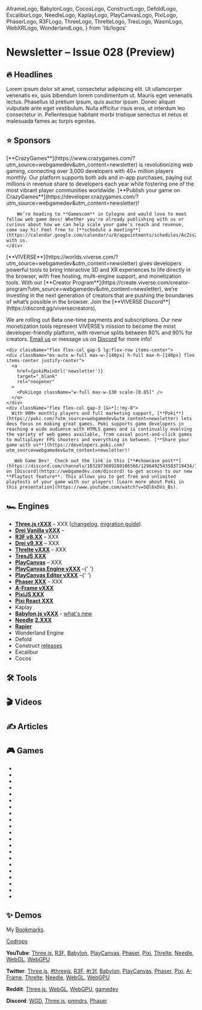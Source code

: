   AframeLogo,
  BabylonLogo,
  CocosLogo,
  ConstructLogo,
  DefoldLogo,
  ExcaliburLogo,
  NeedleLogo,
  KaplayLogo,
  PlayCanvasLogo,
  PixiLogo,
  PhaserLogo,
  R3FLogo,
  ThreeLogo,
  ThrelteLogo,
  TresLogo,
  WasmLogo,
  WebXRLogo,
  WonderlandLogo,
} from 'lib/logos'

# Newsletter – Issue 028 (Preview)

<SubTitleDate value="2025-10-XX" />

<NoBulletListStyles />
<NewsletterStyles />

## 🔥 Headlines

Lorem ipsum dolor sit amet, consectetur adipiscing elit. Ut ullamcorper venenatis ex, quis bibendum lorem condimentum ut. Mauris eget venenatis lectus. Phasellus id pretium ipsum, quis auctor ipsum. Donec aliquet vulputate ante eget vestibulum. Nulla efficitur risus eros, ut interdum leo consectetur in. Pellentesque habitant morbi tristique senectus et netus et malesuada fames ac turpis egestas.

## ⭐️ Sponsors

<div className="flex flex-col gap-5 mt-5">

  <div className="flex flex-col gap-5 lg:flex-row items-center">
    <div className="mx-auto w-full max-w-[140px] h-full max-h-[140px] flex items-center justify-center">
      <a
        href={cgMainUrl('newsletter')}
        target="_blank"
        rel="noopener"
      >
        <CGLogo className="w-full max-w-130 scale-[0.95]" />
      </a>
    </div>
    <div className="flex flex-col gap-3 [&>*]:!my-0">
        [**CrazyGames**](https://www.crazygames.com/?utm_source=webgamedev&utm_content=newsletter)
        is revolutionizing web gaming, connecting over 3,000 developers with 40+
        million players monthly. Our platform supports both ads and in-app purchases, paying out
        millions in revenue share to developers each year while fostering one of the most vibrant
        player communities worldwide. [**Publish your game on CrazyGames**](https://developer.crazygames.com/?utm_source=webgamedev&utm_content=newsletter)!

        We’re heading to **Gamescom** in Cologne and would love to meet fellow web game devs! Whether you're already publishing with us or curious about how we can help scale your game's reach and revenue, come say hi! Feel free to [**schedule a meeting**](https://calendar.google.com/calendar/u/0/appointments/schedules/AcZssZ0KM1KvCV72i9EUWDZ8RwXq4eQmym_K6ZwmAtNCqZ26QLnwzHcdcGVzGVVw4HDRX_lBjQ02eV0Q) with us.
    </div>

  </div>

<div className="h-px bg-gray-200 dark:bg-neutral-800" />

<div className="flex flex-col gap-5 lg:flex-row items-center">
  <div className="mx-auto w-full max-w-[140px] h-full max-h-[140px] flex items-center justify-center">
    <a href={viverseMainUrl('newsletter')} target="_blank" rel="noopener">
      <ViverseLogo className="w-full max-w-36 scale-[0.9]" />
    </a>
  </div>
  <div className="flex flex-col gap-3 [&>*]:!my-0">
[**VIVERSE**](https://worlds.viverse.com/?utm_source=webgamedev&utm_content=newsletter) gives developers powerful tools to bring interactive 3D and XR experiences to life directly in the browser, with free hosting, multi-engine support, and monetization tools. With our [**Creator Program**](https://create.viverse.com/creator-program?utm_source=webgamedev&utm_content=newsletter), we’re investing in the next generation of creators that are pushing the boundaries of what’s possible in the browser. Join the [**VIVERSE Discord**](https://discord.gg/viversecreators).

We are rolling out Beta one-time payments and subscriptions. Our new monetization tools represent VIVERSE’s mission to become the most developer-friendly platform, with revenue splits between 80% and 90% for creators. [Email us](mailto:michael_morran@htc.com) or message us on [Discord](https://discord.gg/viversecreators) for more info!

  </div>
</div>

<div className="h-px bg-gray-200 dark:bg-neutral-800" />

    <div className="flex flex-col gap-5 lg:flex-row items-center">
    <div className="mx-auto w-full max-w-[140px] h-full max-h-[140px] flex items-center justify-center">
      <a
        href={pokiMainUrl('newsletter')}
        target="_blank"
        rel="noopener"
      >
        <PokiLogo className="w-full max-w-130 scale-[0.85]" />
      </a>
    </div>
    <div className="flex flex-col gap-3 [&>*]:!my-0">
      With 90M+ monthly players and full marketing support, [**Poki**](https://poki.com/?utm_source=webgamedev&utm_content=newsletter) lets devs focus on making great games. Poki supports game developers in reaching a wide audience with HTML5 games and is continually evolving the variety of web games available, from casual point-and-click games to multiplayer FPS shooters and everything in between. [**Share your game with us**](https://developers.poki.com?utm_source=webgamedev&utm_content=newsletter)!

      _Web Game Dev!_ Check out the link in this [**#showcase post**](https://discord.com/channels/1032873609280106566/1296492543583719434/1296492543583719434) on [Discord](https://webgamedev.com/discord) to get access to our new **Playtest feature**. This allows you to get free and unlimited playtests of your game with our players! [Learn more about Poki in this presentation](https://www.youtube.com/watch?v=SQl6xDVs_Bs).

</div>

  </div>
</div>

## 🏎 Engines

- <ThreeLogo /> [**Three.js rXXX**](https://github.com/mrdoob/three.js/releases) – XXX
  ([changelog](https://github.com/mrdoob/three.js/releases), [migration
  guide](https://github.com/mrdoob/three.js/wiki/Migration-Guide)).
- <ThreeLogo /> [**Drei Vanilla vXXX**](https://github.com/pmndrs/drei-vanilla/releases) –
- <R3FLogo /> [**R3F v8.XX**](https://github.com/pmndrs/react-three-fiber/releases) – XXX
- <R3FLogo /> [**Drei v9.XX**](https://github.com/pmndrs/drei/releases) – XXX
- <ThrelteLogo /> [**Threlte vXXX**](https://bsky.app/profile/threlte.xyz) – XXX
- <TresLogo /> [**TresJS XXX**](https://github.com/Tresjs/tres/releases)
- <PlayCanvasLogo /> [**PlayCanvas**](https://playcanvas.com/) – XXX
- <PlayCanvasLogo /> [**PlayCanvas Engine vXXX**](https://github.com/playcanvas/engine/releases)
  –{' '}
- <PlayCanvasLogo /> [**PlayCanvas Editor vXXX**](https://github.com/playcanvas/editor/releases)
  –{' '}
- <PhaserLogo /> [**Phaser XXX**](https://github.com/photonstorm/phaser/releases) – XXX
- <AframeLogo /> [**A-Frame vXXX**](https://github.com/aframevr/aframe/releases)
- <PixiLogo /> [**PixiJS XXX**](https://github.com/pixijs/pixijs/releases)
- <PixiLogo /> [**Pixi React XXX**](https://github.com/pixijs/pixi-react/releases)
- <KaplayLogo /> Kaplay
- <BabylonLogo /> [**Babylon.js vXXX**](https://github.com/BabylonJS/Babylon.js/releases) - [what's
  new](https://doc.babylonjs.com/whats-new/)
- <NeedleLogo /> [**Needle**](https://needle.tools/)
  [**2.XXX**](https://github.com/needle-tools/needle-engine-support/releases)
- [**Rapier**](https://github.com/dimforge/rapier/blob/master/CHANGELOG.md)
- <WonderlandLogo /> Wonderland Engine
- <DefoldLogo /> Defold
- <ConstructLogo /> Construct [releases](https://www.construct.net/en/make-games/releases)
- <ExcaliburLogo /> Excalibur
- <CocosLogo /> Cocos

## 🛠 Tools

## 🎬 Videos

## ✍️ Articles

## 🎮 Games

- <GameRelease
    title="Lorem Ipsum"
    url="https://www.crazygames.com/game/lorem-ipsum"
    developer="Lorem Ipsum"
    developerUrl="https://loremipsum.com/"
    description="Lorem ipsum dolor sit amet"
    EngineIcon={ThreeLogo}
  />
- <GameRelease
    title="Lorem Ipsum"
    url="https://www.crazygames.com/game/lorem-ipsum"
    developer="Lorem Ipsum"
    developerUrl="https://loremipsum.com/"
    description="Lorem ipsum dolor sit amet"
    EngineIcon={ThreeLogo}
  />
- <GameRelease
    title="Lorem Ipsum"
    url="https://www.crazygames.com/game/lorem-ipsum"
    developer="Lorem Ipsum"
    developerUrl="https://loremipsum.com/"
    description="Lorem ipsum dolor sit amet"
    EngineIcon={BabylonLogo}
  />
- <GameRelease
    title="Lorem Ipsum"
    url="https://www.crazygames.com/game/lorem-ipsum"
    developer="Lorem Ipsum"
    developerUrl="https://loremipsum.com/"
    description="Lorem ipsum dolor sit amet"
    EngineIcon={PlayCanvasLogo}
  />
- <GameRelease
    title="Lorem Ipsum"
    url="https://www.crazygames.com/game/lorem-ipsum"
    developer="Lorem Ipsum"
    developerUrl="https://loremipsum.com/"
    description="Lorem ipsum dolor sit amet"
    EngineIcon={PlayCanvasLogo}
  />
- <GameRelease
    title="In Tirol"
    url="https://worlds.viverse.com/qj4Fjpg"
    developer="James C. Kane"
    developerUrl="https://jamesckane.com/"
    description="Escape the storm across the strange manor grounds near Salzburg, 1914"
    EngineIcon={PlayCanvasLogo}
  />
- <GameRelease
    title="Ship Happens"
    url="https://worlds.viverse.com/LJxPNPP"
    developer="Cause + Christi"
    developerUrl="https://causechristi.com/"
    description="You're an engineer on a ship tasked with looting Earth's final remains"
    EngineIcon={PlayCanvasLogo}
  />
- <GameRelease
    title="to the Limbs"
    url="https://worlds.viverse.com/jtrJ9az"
    developer="A Number From the Ghost"
    developerUrl="https://www.anumberfromtheghost.com/"
    description="Wander and explore a surreal world and its interactive music"
    EngineIcon={ThreeLogo}
  />
- <GameRelease
    title="Alfi's Adventures"
    url="https://worlds.viverse.com/EcxNxwe"
    developer="Brian Breiholz"
    developerUrl="https://x.com/BrianBreiholz"
    description="A classic jump-and-run platformer where you fight the Vespoids"
    EngineIcon={ThreeLogo}
  />
- <GameRelease
    title="The Art Collector"
    url="https://worlds.viverse.com/KG6XZmH"
    developer="Alastair Low"
    developerUrl="https://x.com/Wallmasterr"
    description="Save your grandad and the world with the power of art"
    EngineIcon={PlayCanvasLogo}
  />
- <GameRelease
    title="Mutiny & Meetings"
    url="https://worlds.viverse.com/3EKMHXt"
    developer="Raildo"
    developerUrl="https://x.com/RaildoGameart"
    description="Assemble a crew of up to 4 employees and operate the Office Ship"
    EngineIcon={PlayCanvasLogo}
  />
- <GameRelease
    title="Lorem Ipsum"
    url="https://poki.com/en/g/lorem-ipsum"
    developer="Lorem Ipsum"
    developerUrl="https://loremipsum.com/"
    description="Lorem ipsum dolor sit amet"
    EngineIcon={ThreeLogo}
  />
- <GameRelease
    title="Lorem Ipsum"
    url="https://poki.com/en/g/lorem-ipsum"
    developer="Lorem Ipsum"
    developerUrl="https://loremipsum.com/"
    description="Lorem ipsum dolor sit amet"
    EngineIcon={ThreeLogo}
  />
- <GameRelease
    title="Lorem Ipsum"
    url="https://poki.com/en/g/lorem-ipsum"
    developer="Lorem Ipsum"
    developerUrl="https://loremipsum.com/"
    description="Lorem ipsum dolor sit amet"
    EngineIcon={BabylonLogo}
  />
- <GameRelease
    title="Lorem Ipsum"
    url="https://poki.com/en/g/lorem-ipsum"
    developer="Lorem Ipsum"
    developerUrl="https://loremipsum.com/"
    description="Lorem ipsum dolor sit amet"
    EngineIcon={PlayCanvasLogo}
  />
- <GameRelease
    title="Lorem Ipsum"
    url="https://poki.com/en/g/lorem-ipsum"
    developer="Lorem Ipsum"
    developerUrl="https://loremipsum.com/"
    description="Lorem ipsum dolor sit amet"
    EngineIcon={PlayCanvasLogo}
  />
- <GameRelease
    title="Lorem Ipsum"
    url="https://webgamer.io/en/g/lorem-ipsum"
    developer="Lorem Ipsum"
    developerUrl="https://loremipsum.com/"
    description="Lorem ipsum dolor sit amet"
    EngineIcon={ThreeLogo}
  />
- <GameRelease
    title="Lorem Ipsum"
    url="https://webgamer.io/en/g/lorem-ipsum"
    developer="Lorem Ipsum"
    developerUrl="https://loremipsum.com/"
    description="Lorem ipsum dolor sit amet"
    EngineIcon={ThreeLogo}
  />
- <GameRelease
    title="Lorem Ipsum"
    url="https://webgamer.io/en/g/lorem-ipsum"
    developer="Lorem Ipsum"
    developerUrl="https://loremipsum.com/"
    description="Lorem ipsum dolor sit amet"
    EngineIcon={ThreeLogo}
  />
- <GameRelease
    title="Lorem Ipsum"
    url="https://webgamer.io/en/g/lorem-ipsum"
    developer="Lorem Ipsum"
    developerUrl="https://loremipsum.com/"
    description="Lorem ipsum dolor sit amet"
    EngineIcon={BabylonLogo}
  />
- <GameRelease
    title="Lorem Ipsum"
    url="https://webgamer.io/en/g/lorem-ipsum"
    developer="Lorem Ipsum"
    developerUrl="https://loremipsum.com/"
    description="Lorem ipsum dolor sit amet"
    EngineIcon={BabylonLogo}
  />

## ✨ Demos

My [Bookmarks](https://x.com/i/bookmarks).

[Codrops](https://tympanus.net/codrops/all-posts/)

**YouTube**:
[Three.js](https://www.youtube.com/results?search_query=three+js),
[R3F](https://www.youtube.com/results?search_query=react+three+fiber),
[Babylon](https://www.youtube.com/results?search_query=babylon+js),
[PlayCanvas](https://www.youtube.com/results?search_query=playcanvas),
[Phaser](https://www.youtube.com/results?search_query=phaser+js),
[Pixi](https://www.youtube.com/results?search_query=pixi+js),
[Threlte](https://www.youtube.com/results?search_query=threlte),
[Needle](https://www.youtube.com/results?search_query=needle+tools),
[WebGL](https://www.youtube.com/results?search_query=webgl),
[WebGPU](https://www.youtube.com/results?search_query=webgpu)

**Twitter**:
[Three.js](https://x.com/threejs),
[#threejs](https://x.com/hashtag/threejs),
[R3F](https://x.com/0xca0a),
[#r3f](https://x.com/hashtag/r3f),
[Babylon](https://x.com/babylonjs),
[PlayCanvas](https://x.com/playcanvas),
[Phaser](https://x.com/phaser_),
[Pixi](https://x.com/PixiJS),
[A-Frame](https://x.com/aframevr),
[Threlte](https://x.com/threlte),
[Needle](https://x.com/NeedleTools),
[WebGL](https://x.com/WebGL),
[WebGPU](https://x.com/WebGPU)

**Reddit**:
[Three.js](https://www.reddit.com/r/threejs/top/?t=month),
[WebGL](https://www.reddit.com/r/webgl/top/?t=month),
[WebGPU](https://www.reddit.com/r/webgpu/top/?t=month),
[gamedev](https://www.reddit.com/r/gamedev/top/?t=month)

**Discord**:
[WGD](https://discord.com/channels/1032873609280106566/1051338271097094165),
[Three.js](https://discord.com/channels/685241246557667386/1022153550115131473),
[pmndrs](https://discord.com/channels/740090768164651008/1047453248044412968),
[Phaser](https://discord.com/channels/244245946873937922/1020022549247164466)

<NewsletterFooter tweetId="WILL_BE_UPDATED_IN_A_MINUTE" />
